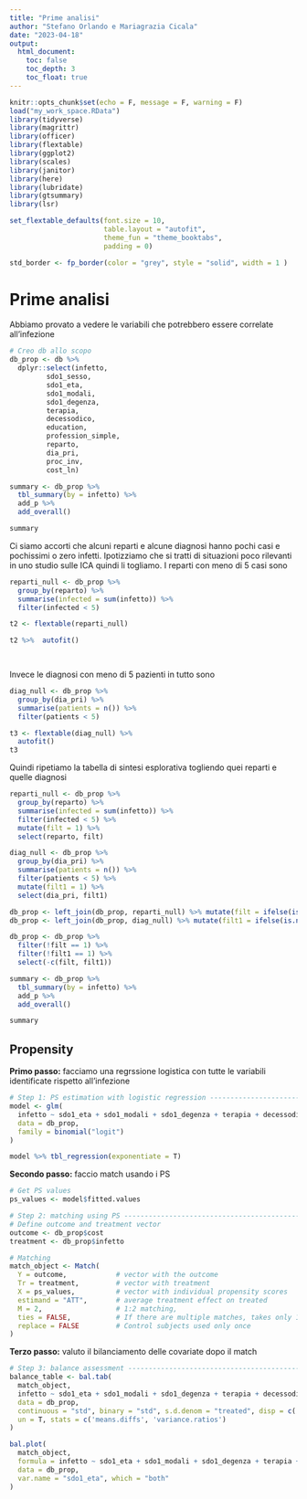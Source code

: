 ```yaml
---
title: "Prime analisi"
author: "Stefano Orlando e Mariagrazia Cicala"
date: "2023-04-18"
output: 
  html_document:
    toc: false
    toc_depth: 3
    toc_float: true
---
```


```r
knitr::opts_chunk$set(echo = F, message = F, warning = F)
load("my_work_space.RData")
library(tidyverse)
library(magrittr)
library(officer)
library(flextable)
library(ggplot2)
library(scales)
library(janitor)
library(here)
library(lubridate)
library(gtsummary)
library(lsr)

set_flextable_defaults(font.size = 10,
                       table.layout = "autofit",
                       theme_fun = "theme_booktabs",
                       padding = 0)

std_border <- fp_border(color = "grey", style = "solid", width = 1 )
```

# Prime analisi

Abbiamo provato a vedere le variabili che potrebbero essere correlate all'infezione

```r
# Creo db allo scopo
db_prop <- db %>% 
  dplyr::select(infetto,
         sdo1_sesso,
         sdo1_eta, 
         sdo1_modali,
         sdo1_degenza,
         terapia, 
         decessodico,
         education,
         profession_simple,
         reparto,
         dia_pri,
         proc_inv,
         cost_ln)

summary <- db_prop %>% 
  tbl_summary(by = infetto) %>% 
  add_p %>% 
  add_overall()

summary

```

Ci siamo accorti che alcuni reparti e alcune diagnosi hanno pochi casi e pochissimi o zero infetti. Ipotizziamo che si tratti di situazioni poco rilevanti in uno studio sulle ICA quindi li togliamo. I reparti con meno di 5 casi sono

```r
reparti_null <- db_prop %>%
  group_by(reparto) %>% 
  summarise(infected = sum(infetto)) %>% 
  filter(infected < 5)

t2 <- flextable(reparti_null)

t2 %>%  autofit()

    

```

Invece le diagnosi con meno di 5 pazienti in tutto sono

```r
diag_null <- db_prop %>%
  group_by(dia_pri) %>% 
  summarise(patients = n()) %>% 
  filter(patients < 5)

t3 <- flextable(diag_null) %>% 
  autofit()
t3
```

Quindi ripetiamo la tabella di sintesi esplorativa togliendo quei reparti e quelle diagnosi

```r

reparti_null <- db_prop %>%
  group_by(reparto) %>% 
  summarise(infected = sum(infetto)) %>% 
  filter(infected < 5) %>% 
  mutate(filt = 1) %>% 
  select(reparto, filt)

diag_null <- db_prop %>%
  group_by(dia_pri) %>% 
  summarise(patients = n()) %>% 
  filter(patients < 5) %>% 
  mutate(filt1 = 1) %>% 
  select(dia_pri, filt1)

db_prop <- left_join(db_prop, reparti_null) %>% mutate(filt = ifelse(is.na(filt),0,filt))
db_prop <- left_join(db_prop, diag_null) %>% mutate(filt1 = ifelse(is.na(filt1),0,filt1))

db_prop <- db_prop %>% 
  filter(!filt == 1) %>% 
  filter(!filt1 == 1) %>% 
  select(-c(filt, filt1))

summary <- db_prop %>% 
  tbl_summary(by = infetto) %>% 
  add_p %>% 
  add_overall()

summary
```


## Propensity

**Primo passo:** facciamo una regrssione logistica con tutte le variabili identificate rispetto all'infezione

```r
# Step 1: PS estimation with logistic regression -----------------------
model <- glm(
  infetto ~ sdo1_eta + sdo1_modali + sdo1_degenza + terapia + decessodico + reparto + dia_pri + proc_inv, 
  data = db_prop,
  family = binomial("logit")
)

model %>% tbl_regression(exponentiate = T)

```

**Secondo passo:** faccio match usando i PS
```r
# Get PS values
ps_values <- model$fitted.values

# Step 2: matching using PS --------------------------------------------
# Define outcome and treatment vector
outcome <- db_prop$cost
treatment <- db_prop$infetto

# Matching
match_object <- Match(
  Y = outcome,            # vector with the outcome
  Tr = treatment,         # vector with treatment
  X = ps_values,          # vector with individual propensity scores
  estimand = "ATT",       # average treatment effect on treated
  M = 2,                  # 1:2 matching,
  ties = FALSE,           # If there are multiple matches, takes only 1
  replace = FALSE         # Control subjects used only once
)

```

**Terzo passo:** valuto il bilanciamento delle covariate dopo il match
```r
# Step 3: balance assessment -------------------------------------------
balance_table <- bal.tab(
  match_object,
  infetto ~ sdo1_eta + sdo1_modali + sdo1_degenza + terapia + decessodico + reparto + dia_pri + proc_inv, 
  data = db_prop,
  continuous = "std", binary = "std", s.d.denom = "treated", disp = c('means', 'sds'),
  un = T, stats = c('means.diffs', 'variance.ratios')
)

bal.plot(
  match_object,
  formula = infetto ~ sdo1_eta + sdo1_modali + sdo1_degenza + terapia + decessodico + reparto + dia_pri + proc_inv, 
  data = db_prop,
  var.name = "sdo1_eta", which = "both"
)

```

